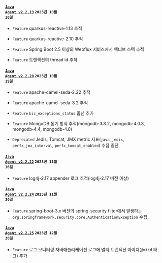 #### <code class='changelog-service'><a href="../release-notes/java/java-2_2_19">Java Agent v2.2.19</a></code> <code class='changelog-date'>2023년 10월 10일</code>

- <code class="Feature">Feature</code> quarkus-reactive-1.13 추적

- <code class="Feature">Feature</code> quarkus-reactive-2.10 추적

- <code class="Feature">Feature</code> Spring Boot 2.5 이상의 Webflux 서비스에서 엑티브 스택 추적

- <code class="Feature">Feature</code> 트랜잭션의 thread id 추적

#### <code class='changelog-service'><a href="../release-notes/java/java-2_2_20">Java Agent v2.2.20</a></code> <code class='changelog-date'>2023년 10월 19일</code>

- <code class="Feature">Feature</code> apache-camel-seda-2.22 추적

- <code class="Feature">Feature</code> apache-camel-seda-3.2 추적

- <code class="Feature">Feature</code> <code>biz_exceptions_status</code> 옵션 추가

- <code class="Feature">Feature</code> MongoDB 동기 방식 추적(mongodb-3.8.2, mongodb-4.0.3, mongodb-4.4, mongodb-4.8)

- <code class="Deprecated">Deprecated</code> Jedis, Tomcat, JMX metric 지표(<code>java_jedis</code>, <code>perfx_jmx_interval</code>, <code>perfx_tomcat_enabled</code>) 수집 중단

#### <code class='changelog-service'><a href="../release-notes/java/java-2_2_22">Java Agent v2.2.22</a></code> <code class='changelog-date'>2023년 11월 16일</code>

- <code class="Feature">Feature</code> log4j-2.17 appender 로그 추적(log4j-2.17 버전 이상)

#### <code class='changelog-service'><a href="../release-notes/java/java-2_2_24">Java Agent v2.2.24</a></code> <code class='changelog-date'>2023년 11월 30일</code>

- <code class="Feature">Feature</code> spring-boot-3.x 버전의 spring-security filter에서 발생하는 <code>org.springframework.security.core.AuthenticationException</code> 수집

#### <code class='changelog-service'><a href="../release-notes/java/java-2_2_25">Java Agent v2.2.25</a></code> <code class='changelog-date'>2023년 12월 20일</code>

- <code class="Feature">Feature</code> 로그 모니터링 자바애플리케이션 로그에 멀티 트랜잭션 아이디(<code>@mtid</code> 태그) 추가

